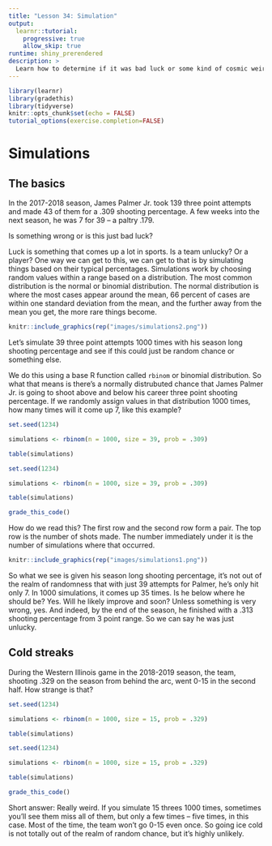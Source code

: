 ```yaml
---
title: "Lesson 34: Simulation"
output: 
  learnr::tutorial:
    progressive: true
    allow_skip: true
runtime: shiny_prerendered
description: >
  Learn how to determine if it was bad luck or some kind of cosmic weirdness.
---
```


```r
library(learnr)
library(gradethis)
library(tidyverse)
knitr::opts_chunk$set(echo = FALSE)
tutorial_options(exercise.completion=FALSE)
```

# Simulations

## The basics

In the 2017-2018 season, James Palmer Jr. took 139 three point attempts and made 43 of them for a .309 shooting percentage. A few weeks into the next season, he was 7 for 39 -- a paltry .179. 

Is something wrong or is this just bad luck? 

Luck is something that comes up a lot in sports. Is a team unlucky? Or a player? One way we can get to this, we can get to that is by simulating things based on their typical percentages. Simulations work by choosing random values within a range based on a distribution. The most common distribution is the normal or binomial distribution. The normal distribution is where the most cases appear around the mean, 66 percent of cases are within one standard deviation from the mean, and the further away from the mean you get, the more rare things become.

```r
knitr::include_graphics(rep("images/simulations2.png"))
```

Let's simulate 39 three point attempts 1000 times with his season long shooting percentage and see if this could just be random chance or something else. 

We do this using a base R function called `rbinom` or binomial distribution. So what that means is there's a normally distrubuted chance that James Palmer Jr. is going to shoot above and below his career three point shooting percentage. If we randomly assign values in that distribution 1000 times, how many times will it come up 7, like this example?  

```r
set.seed(1234)

simulations <- rbinom(n = 1000, size = 39, prob = .309)

table(simulations)
```
```r
set.seed(1234)

simulations <- rbinom(n = 1000, size = 39, prob = .309)

table(simulations)
```
```r
grade_this_code()
```

How do we read this? The first row and the second row form a pair. The top row is the number of shots made. The number immediately under it is the number of simulations where that occurred. 

```r
knitr::include_graphics(rep("images/simulations1.png"))
```

So what we see is given his season long shooting percentage, it's not out of the realm of randomness that with just 39 attempts for Palmer, he's only hit only 7. In 1000 simulations, it comes up 35 times. Is he below where he should be? Yes. Will he likely improve and soon? Unless something is very wrong, yes. And indeed, by the end of the season, he finished with a .313 shooting percentage from 3 point range. So we can say he was just unlucky. 

## Cold streaks

During the Western Illinois game in the 2018-2019 season, the team, shooting .329 on the season from behind the arc, went 0-15 in the second half. How strange is that? 

```r
set.seed(1234)

simulations <- rbinom(n = 1000, size = 15, prob = .329)

table(simulations)
```
```r
set.seed(1234)

simulations <- rbinom(n = 1000, size = 15, prob = .329)

table(simulations)
```
```r
grade_this_code()
```

Short answer: Really weird. If you simulate 15 threes 1000 times, sometimes you'll see them miss all of them, but only a few times -- five times, in this case. Most of the time, the team won't go 0-15 even once. So going ice cold is not totally out of the realm of random chance, but it's highly unlikely.